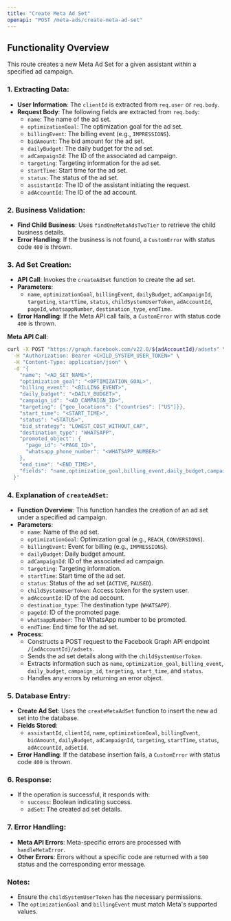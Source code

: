```yaml
---
title: "Create Meta Ad Set"
openapi: "POST /meta-ads/create-meta-ad-set"
---
```


## Functionality Overview

This route creates a new Meta Ad Set for a given assistant within a specified ad campaign.

### 1. Extracting Data:

- **User Information**: The `clientId` is extracted from `req.user` or `req.body`.
- **Request Body**: The following fields are extracted from `req.body`:
  - `name`: The name of the ad set.
  - `optimizationGoal`: The optimization goal for the ad set.
  - `billingEvent`: The billing event (e.g., `IMPRESSIONS`).
  - `bidAmount`: The bid amount for the ad set.
  - `dailyBudget`: The daily budget for the ad set.
  - `adCampaignId`: The ID of the associated ad campaign.
  - `targeting`: Targeting information for the ad set.
  - `startTime`: Start time for the ad set.
  - `status`: The status of the ad set.
  - `assistantId`: The ID of the assistant initiating the request.
  - `adAccountId`: The ID of the ad account.

### 2. Business Validation:

- **Find Child Business**: Uses `findOneMetaAdsTwoTier` to retrieve the child business details.
- **Error Handling**: If the business is not found, a `CustomError` with status code `400` is thrown.

### 3. Ad Set Creation:

- **API Call**: Invokes the `createAdSet` function to create the ad set.
- **Parameters**:
  - `name`, `optimizationGoal`, `billingEvent`, `dailyBudget`, `adCampaignId`, `targeting`, `startTime`, `status`, `childSystemUserToken`, `adAccountId`, `pageId`, `whatsappNumber`, `destination_type`, `endTime`.
- **Error Handling**: If the Meta API call fails, a `CustomError` with status code `400` is thrown.

**Meta API Call**:

```sh
curl -X POST "https://graph.facebook.com/v22.0/${adAccountId}/adsets" \
  -H "Authorization: Bearer <CHILD_SYSTEM_USER_TOKEN>" \
  -H "Content-Type: application/json" \
  -d '{
    "name": "<AD_SET_NAME>",
    "optimization_goal": "<OPTIMIZATION_GOAL>",
    "billing_event": "<BILLING_EVENT>",
    "daily_budget": "<DAILY_BUDGET>",
    "campaign_id": "<AD_CAMPAIGN_ID>",
    "targeting": {"geo_locations": {"countries": ["US"]}},
    "start_time": "<START_TIME>",
    "status": "<STATUS>",
    "bid_strategy": "LOWEST_COST_WITHOUT_CAP",
    "destination_type": "WHATSAPP",
    "promoted_object": {
      "page_id": "<PAGE_ID>",
      "whatsapp_phone_number": "<WHATSAPP_NUMBER>"
    },
    "end_time": "<END_TIME>",
    "fields": "name,optimization_goal,billing_event,daily_budget,campaign_id,targeting,start_time,status"
  }'
```

### 4. Explanation of `createAdSet`:

- **Function Overview**: This function handles the creation of an ad set under a specified ad campaign.
- **Parameters**:
  - `name`: Name of the ad set.
  - `optimizationGoal`: Optimization goal (e.g., `REACH`, `CONVERSIONS`).
  - `billingEvent`: Event for billing (e.g., `IMPRESSIONS`).
  - `dailyBudget`: Daily budget amount.
  - `adCampaignId`: ID of the associated ad campaign.
  - `targeting`: Targeting information.
  - `startTime`: Start time of the ad set.
  - `status`: Status of the ad set (`ACTIVE`, `PAUSED`).
  - `childSystemUserToken`: Access token for the system user.
  - `adAccountId`: ID of the ad account.
  - `destination_type`: The destination type (`WHATSAPP`).
  - `pageId`: ID of the promoted page.
  - `whatsappNumber`: The WhatsApp number to be promoted.
  - `endTime`: End time for the ad set.
- **Process**:
  - Constructs a POST request to the Facebook Graph API endpoint `/{adAccountId}/adsets`.
  - Sends the ad set details along with the `childSystemUserToken`.
  - Extracts information such as `name`, `optimization_goal`, `billing_event`, `daily_budget`, `campaign_id`, `targeting`, `start_time`, and `status`.
  - Handles any errors by returning an error object.

### 5. Database Entry:

- **Create Ad Set**: Uses the `createMetaAdSet` function to insert the new ad set into the database.
- **Fields Stored**:
  - `assistantId`, `clientId`, `name`, `optimizationGoal`, `billingEvent`, `bidAmount`, `dailyBudget`, `adCampaignId`, `targeting`, `startTime`, `status`, `adAccountId`, `adSetId`.
- **Error Handling**: If the database insertion fails, a `CustomError` with status code `400` is thrown.

### 6. Response:

- If the operation is successful, it responds with:
  - `success`: Boolean indicating success.
  - `adSet`: The created ad set details.

### 7. Error Handling:

- **Meta API Errors**: Meta-specific errors are processed with `handleMetaError`.
- **Other Errors**: Errors without a specific code are returned with a `500` status and the corresponding error message.

### Notes:

- Ensure the `childSystemUserToken` has the necessary permissions.
- The `optimizationGoal` and `billingEvent` must match Meta's supported values.
